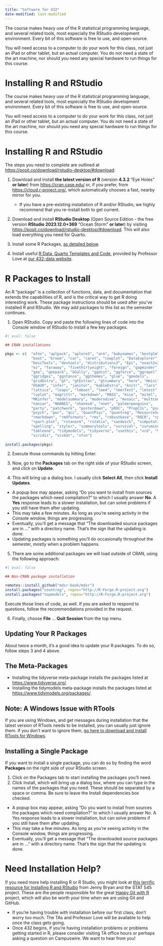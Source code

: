 ```yaml
---
title: "Software for 432"
date-modified: last-modified
---
```


The course makes heavy use of the R statistical programming language, and several related tools, most especially the RStudio development environment. Every bit of this software is free to use, and open-source.

You will need access to a computer to do your work for this class, not just an iPad or other tablet, but an actual computer. You do not need a state of the art machine, nor should you need any special hardware to run things for this course. 

# Installing R and RStudio

The course makes heavy use of the R statistical programming language, and several related tools, most especially the RStudio development environment. Every bit of this software is free to use, and open-source.

You will need access to a computer to do your work for this class, not just an iPad or other tablet, but an actual computer. You do not need a state of the art machine, nor should you need any special hardware to run things for this course. 

# Installing R and RStudio

The steps you need to complete are outlined at <https://posit.co/download/rstudio-desktop/#download>:

1. Download and install **the latest version of R** (version **4.3.2** "Eye Holes" **or later**) from <https://cran.case.edu/> or, if you prefer, from <https://cloud.r-project.org/>, which automatically chooses a fast, nearby mirror for you.
    - If you have a pre-existing installation of R and/or RStudio, we highly recommend that you re-install both to get current.

2. Download and install **RStudio Desktop** (Open Source Edition - the free version **RStudio 2023.12.0+369** "Ocean Storm" **or later**) by visiting <https://posit.co/download/rstudio-desktop/#download>. This will also load everything you need for Quarto.

3. Install some R Packages, [as detailed below](#r-packages-to-install).

4. Install useful [R Data, Quarto Templates and Code](https://github.com/THOMASELOVE/432-data), provided by Professor Love at [our 432-data website](https://github.com/THOMASELOVE/432-data).

# R Packages to Install

An R "package" is a collection of functions, data, and documentation that extends the capabilities of R, and is the critical way to get R doing interesting work. These package instructions should be used after you’ve installed R and RStudio. We may add packages to this list as the semester continues.

1. Open RStudio. Copy and paste the following lines of code into the Console window of RStudio to install a few key packages.

```r
#| eval: false

## CRAN installations

pkgs <- c(  "afex", "aplpack", "aplore3", "arm", "babynames", "bestglm", 
            "boot", "broom", "car", "caret", "cowplot", "DataExplorer", 
            "DescTools", "devtools", "distributions3", "Epi", "exact2x2", 
            "ez", "faraway", "fivethirtyeight", "foreign", "gapminder", 
            "gee", "geepack", "GGally", "ggdist", "ggforce", "ggrepel", 
            "ggridges", "ggstance", "ggthemes", "glue", "gmodels", 
            "gridExtra", "gt", "gtExtras", "gtsummary", "here", "Hmisc", 
            "HSAUR", "infer", "janitor", "kableExtra", "knitr", "lars", 
            "lattice", "leaps", "lmboot", "lme4", "lmerTest", "lmtest", 
            "lvplot", "magrittr", "markdown", "MASS", "mice", "mitml", 
            "MKinfer", "modelsummary", "moderndive", "mosaic", "multcomp", 
            "naniar", "NHANES", "nhanesA", "nnet", "palmerpenguins",
            "party", "patchwork", "posterdown", "pROC", "PropCIs", "pscl", 
            "psych", "pwr", "qcc", "QuantPsyc", "quantreg", "ResourceSelection",
            "rmarkdown", "rmdformats", "rms", "robustbase", "ROCR", "rpart",
            "rpart.plot", "rstanarm", "rstatix", "sandwich", "simputation", 
            "spelling", "styler", "summarytools", "survival", "survminer", 
            "tableone", "tidymodels", "tidyverse", "usethis", "vcd", "VGAM", 
            "viridis", "visdat", "xfun")
                
install.packages(pkgs)

```

2. Execute those commands by hitting Enter.

3. Now, go to the **Packages** tab on the right side of your RStudio screen, and click on **Update**.

4. This will bring up a dialog box. I usually click **Select All**, then click **Install Updates**. 

- A popup box may appear, asking "Do you want to install from sources the packages which need compilation?" to which I usually answer **No**. A **Yes** response leads to a slower installation, but can solve problems if you still have them after updating.
- This may take a few minutes. As long as you're seeing activity in the Console window, things are progressing.
- Eventually, you'll get a message that "The downloaded source packages are in ..." with a directory name. That's the sign that the updating is done.
- Updating packages is something you'll do occasionally throughout the semester, mostly when a problem happens.

5. There are some additional packages we will load outside of CRAN, using the following approach:

```r
#| eval: false

## Non-CRAN package installation

remotes::install_github("mdsr-book/mdsr")
install.packages("countreg", repos="http://R-Forge.R-project.org")
install.packages("topmodels", repos="http://R-Forge.R-project.org")
```

Execute those lines of code, as well. If you are asked to respond to questions, follow the recommendations provided in the request.

6. Finally, choose **File** ... **Quit Session** from the top menu.

## Updating Your R Packages

About twice a month, it's a good idea to update your R packages. To do so, follow steps 3 and 4 above.

## The Meta-Packages

- Installing the tidyverse meta-package installs the packages listed at <https://www.tidyverse.org/>.
- Installing the tidymodels meta-package installs the packages listed at <https://www.tidymodels.org/packages/>.

## Note: A Windows Issue with RTools

If you are using Windows, and get messages during installation that the latest version of RTools needs to be installed, you can usually just ignore them. If you don’t want to ignore them, [go here to download and install RTools for Windows](https://cran.r-project.org/bin/windows/Rtools/).

## Installing a Single Package

If you want to install a single package, you can do so by finding the word **Packages** on the right side of your RStudio screen.

1. Click on the Packages tab to start installing the packages you’ll need.
2. Click Install, which will bring up a dialog box, where you can type in the names of the packages that you need. These should be separated by a space or comma. Be sure to leave the Install dependencies box checked.

  - A popup box may appear, asking “Do you want to install from sources the packages which need compilation?” to which I usually answer No. A Yes response leads to a slower installation, but can solve problems if you still have them after updating.
  - This may take a few minutes. As long as you’re seeing activity in the Console window, things are progressing.
  - Eventually, you’ll get a message that “The downloaded source packages are in …” with a directory name. That’s the sign that the updating is done.
  
# Need Installation Help?

If you need more help installing R or R Studio, you might look at [this terrific resource for Installing R and RStudio](https://stat545.com/install.html) from Jenny Bryan and the STAT 545 project. These are the people responsible for the great [Happy Git with R](http://happygitwithr.com/) project, which will also be worth your time when we are using Git and GitHub.

- If you're having trouble with installation before our first class, don't worry too much. The TAs and Professor Love will be available to help once the class gets going.
- Once 432 begins, if you're having installation problems or problems getting started in R, please consider visiting TA office hours or perhaps asking a question on Campuswire. We want to hear from you!

